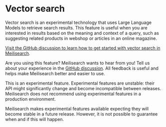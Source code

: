 
# Vector search

Vector search is an experimental technology that uses Large Language Models to retrieve search results. This feature is useful when you are interested in results based on the meaning and context of a query, such as suggesting related products in webshop or articles in an online magazine.

[Visit the GitHub discussion to learn how to get started with vector search in Meilisearch](https://github.com/meilisearch/product/discussions/621).

Are you using this feature? Meilisearch wants to hear from you! Tell us about your experience in the [GitHub discussion](https://github.com/meilisearch/product/discussions/621). All feedback is useful and helps make Meilisearch better and easier to use.

<Capsule intent="warning">
This is an experimental feature. Experimental features are unstable: their API might significantly change and become incompatible between releases. Meilisearch does not recommend using experimental features in a production environment.

Meilisearch makes experimental features available expecting they will become stable in a future release. However, it is not possible to guarantee when and if this will happen.
</Capsule>